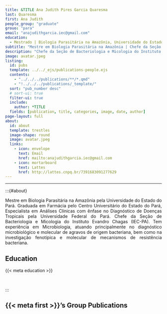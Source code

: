 ```yaml
---
title: &TITLE Ana Judith Pires Garcia Quaresma
last: Quaresma
first: Ana Judith
people_group: "graduate"
grouo: "para"
email: "anajudithgarcia.iec@gmail.com"
education:
  - Mestrado | Biologia Parasitária na Amazônia, Universidade do Estado do Pará <br> Graduação | Farmácia, Centro Universitário do Estado do Pará <br> Especialização | Análises Clínicas com Ênfase no Diagnóstico de Doenças Tropicais, Universidade Federal do Pará
subtitle: "Mestre em Biologia Parasitária na Amazônia | Chefe da Seção de Bacteriologia e Micologia do Instituto Evandro Chagas"
description: "Chefe da Seção de Bacteriologia e Micologia do Instituto Evandro Chagas. Experiência em diagnóstico microbiológico e molecular de doenças bacterianas."
image: avatar.jpeg
listing:
  id: pubs
  template: ../../_ejs/publications-people.ejs
  contents:
    - "../../../publications/**/*.qmd"
    - "!../../../publications/_template/"
  sort: "pub_number desc"
  # sort-ui: true
  filter-ui: true
  include:
    author: *TITLE
  fields: [publication, title, categories, image, date, author]
page-layout: full
about:
  id: about
  template: trestles
  image-shape: round
  image: avatar.jpeg
  links:
    - icon: envelope
      text: Email
      href: mailto:anajudithgarcia.iec@gmail.com
    - icon: mortarboard
      text: Lattes
      href: http://lattes.cnpq.br/7391683091277629
---
```


<hr>

:::{#about}

<div style="text-align: justify">

Mestre em Biologia Parasitária na Amazônia pela Universidade do Estado do Pará. Graduada em Farmácia pelo Centro Universitário do Estado do Pará, Especialista em Análises Clínicas com ênfase no Diagnóstico de Doenças Tropicais pela Universidade Federal do Pará. Chefe da Seção de Bacteriologia e Micologia do Instituto Evandro Chagas (IEC-PA). Tem experiência em Microbiologia, atuando principalmente no diagnóstico microbiológico e molecular de agravos de origem bacteriana, bem como na investigação fenotípica e molecular de mecanismos de resistência bacteriana.

## Education
{{< meta education >}}

<br>

:::

## {{< meta first >}}'s Group Publications

:::{#pubs}
:::
